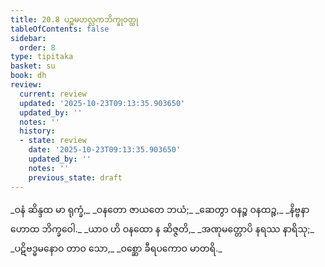 ```yaml
---
title: 20.8 ပဉ္စမဟလ္လကဘိက္ခုဝတ္ထု
tableOfContents: false
sidebar:
  order: 8
type: tipitaka
basket: su
book: dh
review:
  current: review
  updated: '2025-10-23T09:13:35.903650'
  updated_by: ''
  notes: ''
  history:
  - state: review
    date: '2025-10-23T09:13:35.903650'
    updated_by: ''
    notes: ''
    previous_state: draft
---
```



<ReviewStatus review={frontmatter.review} showDetails={true} />

<HypothesisAnnotation frontmatter={frontmatter} />

<DynamicBreadcrumb />

<Division number="283" book="dh" e="ch" v="18" p="54">

<Paragraph number="305" type="verses" book="dh">
_ဝနံ ဆိန္ဒထ မာ ရုက္ခံ,_  
_ဝနတော ဇာယတေ ဘယံ;_  
_ဆေတွာ ဝနဉ္စ ဝနထဉ္စ,_  
_နိဗ္ဗနာ ဟောထ ဘိက္ခဝေါ._  

</Paragraph>

</Division>
<Division number="284" book="dh" e="ch" v="18" p="54">

<Paragraph number="306" type="verses" book="dh">
_ယာဝ ဟိ ဝနထော န ဆိဇ္ဇတိ,_  
_အဏုမတ္တောပိ နရဿ နာရိသု;_  
_ပဋိဗဒ္ဓမနောဝ တာဝ သော,_  
_ဝစ္ဆော ခီရပကောဝ မာတရိ._
</Paragraph>
</Division>